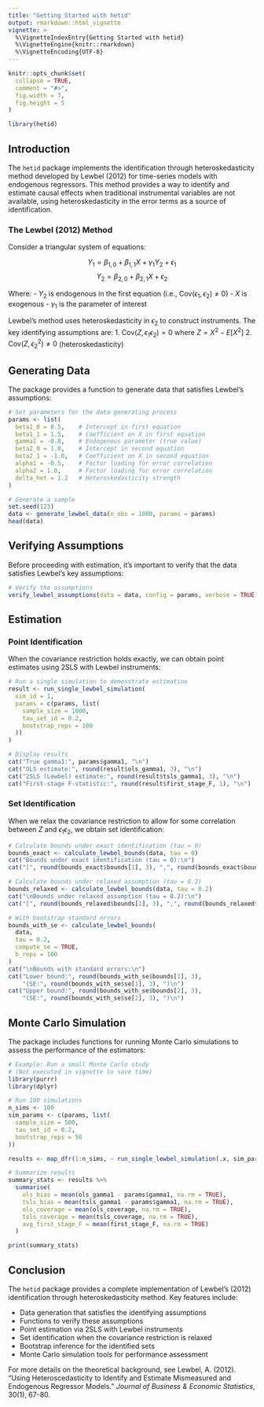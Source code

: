 ```yaml
---
title: "Getting Started with hetid"
output: rmarkdown::html_vignette
vignette: >
  %\VignetteIndexEntry{Getting Started with hetid}
  %\VignetteEngine{knitr::rmarkdown}
  %\VignetteEncoding{UTF-8}
---
```


```r
knitr::opts_chunk$set(
  collapse = TRUE,
  comment = "#>",
  fig.width = 7,
  fig.height = 5
)
```

```r
library(hetid)
```

## Introduction

The `hetid` package implements the identification through heteroskedasticity method developed by Lewbel (2012) for time-series models with endogenous regressors. This method provides a way to identify and estimate causal effects when traditional instrumental variables are not available, using heteroskedasticity in the error terms as a source of identification.

### The Lewbel (2012) Method

Consider a triangular system of equations:

$$Y_1 = \beta_{1,0} + \beta_{1,1}X + \gamma_1 Y_2 + \epsilon_1$$
$$Y_2 = \beta_{2,0} + \beta_{2,1}X + \epsilon_2$$

Where:
- $Y_2$ is endogenous in the first equation (i.e., $\text{Cov}(\epsilon_1, \epsilon_2) \neq 0$)
- $X$ is exogenous
- $\gamma_1$ is the parameter of interest

Lewbel's method uses heteroskedasticity in $\epsilon_2$ to construct instruments. The key identifying assumptions are:
1. $\text{Cov}(Z, \epsilon_1\epsilon_2) = 0$ where $Z = X^2 - E[X^2]$
2. $\text{Cov}(Z, \epsilon_2^2) \neq 0$ (heteroskedasticity)

## Generating Data

The package provides a function to generate data that satisfies Lewbel's assumptions:

```r
# Set parameters for the data generating process
params <- list(
  beta1_0 = 0.5,    # Intercept in first equation
  beta1_1 = 1.5,    # Coefficient on X in first equation
  gamma1 = -0.8,    # Endogenous parameter (true value)
  beta2_0 = 1.0,    # Intercept in second equation
  beta2_1 = -1.0,   # Coefficient on X in second equation
  alpha1 = -0.5,    # Factor loading for error correlation
  alpha2 = 1.0,     # Factor loading for error correlation
  delta_het = 1.2   # Heteroskedasticity strength
)

# Generate a sample
set.seed(123)
data <- generate_lewbel_data(n_obs = 1000, params = params)
head(data)
```

## Verifying Assumptions

Before proceeding with estimation, it's important to verify that the data satisfies Lewbel's key assumptions:

```r
# Verify the assumptions
verify_lewbel_assumptions(data = data, config = params, verbose = TRUE)
```

## Estimation

### Point Identification

When the covariance restriction holds exactly, we can obtain point estimates using 2SLS with Lewbel instruments:

```r
# Run a single simulation to demonstrate estimation
result <- run_single_lewbel_simulation(
  sim_id = 1, 
  params = c(params, list(
    sample_size = 1000,
    tau_set_id = 0.2,
    bootstrap_reps = 100
  ))
)

# Display results
cat("True gamma1:", params$gamma1, "\n")
cat("OLS estimate:", round(result$ols_gamma1, 3), "\n")
cat("2SLS (Lewbel) estimate:", round(result$tsls_gamma1, 3), "\n")
cat("First-stage F-statistic:", round(result$first_stage_F, 1), "\n")
```

### Set Identification

When we relax the covariance restriction to allow for some correlation between $Z$ and $\epsilon_1\epsilon_2$, we obtain set identification:

```r
# Calculate bounds under exact identification (tau = 0)
bounds_exact <- calculate_lewbel_bounds(data, tau = 0)
cat("Bounds under exact identification (tau = 0):\n")
cat("[", round(bounds_exact$bounds[1], 3), ",", round(bounds_exact$bounds[2], 3), "]\n")

# Calculate bounds under relaxed assumption (tau = 0.2)
bounds_relaxed <- calculate_lewbel_bounds(data, tau = 0.2)
cat("\nBounds under relaxed assumption (tau = 0.2):\n")
cat("[", round(bounds_relaxed$bounds[1], 3), ",", round(bounds_relaxed$bounds[2], 3), "]\n")

# With bootstrap standard errors
bounds_with_se <- calculate_lewbel_bounds(
  data, 
  tau = 0.2, 
  compute_se = TRUE, 
  b_reps = 100
)
cat("\nBounds with standard errors:\n")
cat("Lower bound:", round(bounds_with_se$bounds[1], 3), 
    "(SE:", round(bounds_with_se$se[1], 3), ")\n")
cat("Upper bound:", round(bounds_with_se$bounds[2], 3), 
    "(SE:", round(bounds_with_se$se[2], 3), ")\n")
```

## Monte Carlo Simulation

The package includes functions for running Monte Carlo simulations to assess the performance of the estimators:

```r
# Example: Run a small Monte Carlo study
# (Not executed in vignette to save time)
library(purrr)
library(dplyr)

# Run 100 simulations
n_sims <- 100
sim_params <- c(params, list(
  sample_size = 500,
  tau_set_id = 0.2,
  bootstrap_reps = 50
))

results <- map_dfr(1:n_sims, ~ run_single_lewbel_simulation(.x, sim_params))

# Summarize results
summary_stats <- results %>%
  summarise(
    ols_bias = mean(ols_gamma1 - params$gamma1, na.rm = TRUE),
    tsls_bias = mean(tsls_gamma1 - params$gamma1, na.rm = TRUE),
    ols_coverage = mean(ols_coverage, na.rm = TRUE),
    tsls_coverage = mean(tsls_coverage, na.rm = TRUE),
    avg_first_stage_F = mean(first_stage_F, na.rm = TRUE)
  )

print(summary_stats)
```

## Conclusion

The `hetid` package provides a complete implementation of Lewbel's (2012) identification through heteroskedasticity method. Key features include:

- Data generation that satisfies the identifying assumptions
- Functions to verify these assumptions
- Point estimation via 2SLS with Lewbel instruments
- Set identification when the covariance restriction is relaxed
- Bootstrap inference for the identified sets
- Monte Carlo simulation tools for performance assessment

For more details on the theoretical background, see Lewbel, A. (2012). "Using Heteroscedasticity to Identify and Estimate Mismeasured and Endogenous Regressor Models." *Journal of Business & Economic Statistics*, 30(1), 67-80.
